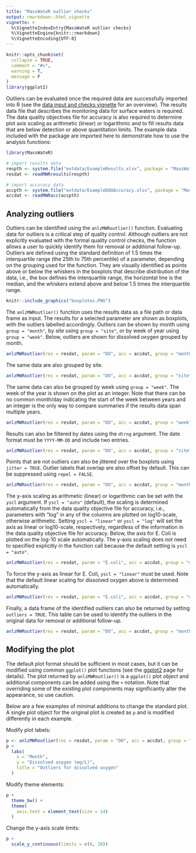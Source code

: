 ```yaml
---
title: "MassWateR outlier checks"
output: rmarkdown::html_vignette
vignette: >
  %\VignetteIndexEntry{MassWateR outlier checks}
  %\VignetteEngine{knitr::rmarkdown}
  %\VignetteEncoding{UTF-8}
---
```


```r
knitr::opts_chunk$set(
  collapse = TRUE,
  comment = "#>", 
  warning = T, 
  message = F
)
library(ggplot2)
```

Outliers can be evaluated once the required data are successfully imported into R (see the [data input and checks vignette](https://massbays-tech.github.io/MassWateR/articles/datainput.html) for an overview).  The results data file that describes the monitoring data for surface waters is required.  The data quality objectives file for accuracy is also required to determine plot axis scaling as arithmetic (linear) or logarithmic and to fill results data that are below detection or above quantitation limits. The example data included with the package are imported here to demonstrate how to use the analysis functions:

```r
library(MassWateR)

# import results data
respth <- system.file("extdata/ExampleResults.xlsx", package = "MassWateR")
resdat <- readMWRresults(respth)

# import accuracy data
accpth <- system.file("extdata/ExampleDQOAccuracy.xlsx", package = "MassWateR")
accdat <- readMWRacc(accpth)
```

## Analyzing outliers

Outliers can be identified using the `anlzMWRoutlier()` function.  Evaluating data for outliers is a critical step of quality control.  Although outliers are not explicitly evaluated with the formal quality control checks, the function allows a user to quickly identify them for removal or additional follow-up.  Outliers are defined using the standard definition of 1.5 times the interquartile range (the 25th to 75th percentile) of a parameter, depending on the grouping used for the function.  They are visually identified as points above or below the whiskers in the boxplots that describe distribution of the data, i.e., the box defines the interquartile range, the horizontal line is the median, and the whiskers extend above and below 1.5 times the interquartile range.  

```r
knitr::include_graphics("boxplotex.PNG")
```

The `anlzMWRoutlier()` function uses the results data as a file path or data frame as input. The results for a selected parameter are shown as boxplots, with the outliers labelled accordingly. Outliers can be shown by month using `group = "month"`, by site using `group = "site"`, or by week of year using `group = "week"`.  Below, outliers are shown for dissolved oxygen grouped by month.   

```r
anlzMWRoutlier(res = resdat, param = "DO", acc = accdat, group = "month")
```

The same data are also grouped by site.

```r
anlzMWRoutlier(res = resdat, param = "DO", acc = accdat, group = "site")
```

The same data can also be grouped by week using `group = "week"`.  The week of the year is shown on the plot as an integer. Note that there can be no common month/day indicating the start of the week between years and an integer is the only way to compare summaries if the results data span multiple years. 

```r
anlzMWRoutlier(res = resdat, param = "DO", acc = accdat, group = "week")
```

Results can also be filtered by dates using the `dtrng` argument. The date format must be `YYYY-MM-DD` and include two entries. 

```r
anlzMWRoutlier(res = resdat, param = "DO", acc = accdat, group = "site", dtrng = c("2021-05-01", "2021-07-31"))
```

Points that are not outliers can also be jittered over the boxplots using `jitter = TRUE`. Outlier labels that overlap are also offset by default.  This can be suppressed using `repel = FALSE`. 

```r
anlzMWRoutlier(res = resdat, param = "DO", acc = accdat, group = "month", jitter = TRUE, repel = FALSE)
```

The y-axis scaling as arithmetic (linear) or logarithmic can be set with the `yscl` argument.  If `yscl = "auto"` (default), the scaling is  determined automatically from the data quality objective file for accuracy, i.e., parameters with "log" in any of the columns are plotted on log10-scale, otherwise arithmetic. Setting `yscl = "linear"` or `yscl = "log"` will set the axis as linear or log10-scale, respectively, regardless of the information in the data quality objective file for accuracy. Below, the axis for E. Coli is plotted on the log-10 scale automatically.  The y-axis scaling does not need to specified explicitly in the function call because the default setting is `yscl = "auto"`. 

```r
anlzMWRoutlier(res = resdat, param = "E.coli", acc = accdat, group = "month")
```

To force the y-axis as linear for E. Coli, `yscl = "linear"` must be used. Note that the default linear scaling for dissolved oxygen above is determined automatically.

```r
anlzMWRoutlier(res = resdat, param = "E.coli", acc = accdat, group = "month", yscl = "linear")
```

Finally, a data frame of the identified outliers can also be returned by setting `outliers = TRUE`.  This table can be used to identify the outliers in the original data for removal or additional follow-up.

```r
anlzMWRoutlier(res = resdat, param = "DO", acc = accdat, group = "month", outliers = TRUE)
```

## Modifying the plot

The default plot format should be sufficient in most cases, but it can be modified using common `ggplot()` plot functions (see the [ggplot2](https://ggplot2.tidyverse.org/index.html) page for details).  The plot returned by `anlzMWRoutlier()` is a `ggplot()` plot object and additional components can be added using the `+` notation. Note that overriding some of the existing plot components may significantly alter the appearance, so use caution. 

Below are a few examples of minimal additions to change the standard plot. A single plot object for the original plot is created as `p` and is modified differently in each example. 

Modify plot labels: 

```r
p <- anlzMWRoutlier(res = resdat, param = "DO", acc = accdat, group = "month")
p +
  labs(
    x = "Month", 
    y = "Dissolved oxygen (mg/L)", 
    title = "Outliers for dissolved oxygen"
  )
```

Modify theme elements:

```r
p + 
  theme_bw() +
  theme(
    axis.text = element_text(size = 14)
  )
```

Change the y-axis scale limits:

```r
p + 
  scale_y_continuous(limits = c(0, 20))
```


